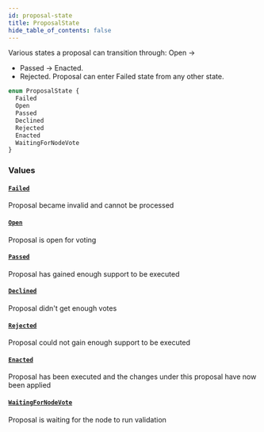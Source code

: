 ```yaml
---
id: proposal-state
title: ProposalState
hide_table_of_contents: false
---
```



Various states a proposal can transition through:
Open -&#x003E;
- Passed -&#x003E; Enacted.
- Rejected.
Proposal can enter Failed state from any other state.

```graphql
enum ProposalState {
  Failed
  Open
  Passed
  Declined
  Rejected
  Enacted
  WaitingForNodeVote
}
```


### Values

#### [`Failed`](#)

Proposal became invalid and cannot be processed


#### [`Open`](#)

Proposal is open for voting


#### [`Passed`](#)

Proposal has gained enough support to be executed


#### [`Declined`](#)

Proposal didn't get enough votes


#### [`Rejected`](#)

Proposal could not gain enough support to be executed


#### [`Enacted`](#)

Proposal has been executed and the changes under this proposal have now been applied


#### [`WaitingForNodeVote`](#)

Proposal is waiting for the node to run validation




